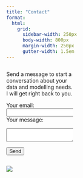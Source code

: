 ```yaml
---
title: "Contact"
format: 
  html:
    grid:
      sidebar-width: 250px
      body-width: 800px
      margin-width: 250px
      gutter-width: 1.5em
---
```


::: {columns}
::: {.column width="35%"}
Send a message to start a conversation about your data and modelling needs. I will get right back to you.

<form action="https://formspree.io/f/mrgwqwgd" method="POST">

<label> Your email: <input type="email" name="email"> </label> <label> Your message:

```{=html}
<textarea name="message"></textarea>
```
</label> <button type="submit">Send</button>

</form>
:::

::: {.column width="2.5%"}
:::

::: {.column width="60%"}
![](Images/DSCxx38.JPG)
:::
:::
